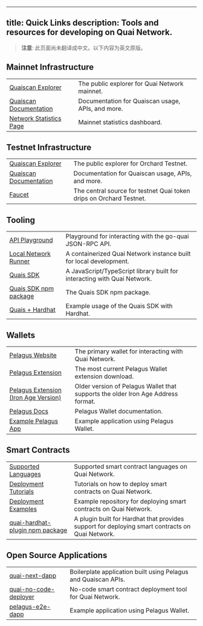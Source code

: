 <!-- AUTO-GENERATED-CONTENT:START (ENGLISH-COPY) -->
---
title: Quick Links
description: Tools and resources for developing on Quai Network.
---

> **注意**: 此页面尚未翻译成中文。以下内容为英文原版。

## Mainnet Infrastructure

|                                                        |                                                   |
| ------------------------------------------------------ | ------------------------------------------------- |
| [Quaiscan Explorer](https://quaiscan.io/)              | The public explorer for Quai Network mainnet.     |
| [Quaiscan Documentation](https://docs.quaiscan.io/)    | Documentation for Quaiscan usage, APIs, and more. |
| [Network Statistics Page](https://stats.quai.network/) | Mainnet statistics dashboard.                     |

## Testnet Infrastructure

|                                                     |                                                                     |
| --------------------------------------------------- | ------------------------------------------------------------------- |
| [Quaiscan Explorer](https://orchard.quaiscan.io/)   | The public explorer for Orchard Testnet.                            |
| [Quaiscan Documentation](https://docs.quaiscan.io/) | Documentation for Quaiscan usage, APIs, and more.                   |
| [Faucet](https://orchard.faucet.quai.network/)      | The central source for testnet Quai token drips on Orchard Testnet. |

## Tooling

|                                                                                              |                                                                          |
| -------------------------------------------------------------------------------------------- | ------------------------------------------------------------------------ |
| [API Playground](/cn/build/playground/overview)                                                 | Playground for interacting with the go-quai JSON-RPC API.                |
| [Local Network Runner](/cn/guides/client/local-node)                                            | A containerized Quai Network instance built for local development.       |
| [Quais SDK](/cn/sdk/introduction.mdx)                                                           | A JavaScript/TypeScript library built for interacting with Quai Network. |
| [Quais SDK npm package](https://www.npmjs.com/package/quais)                                 | The Quais SDK npm package.                                               |
| [Quais + Hardhat](https://github.com/dominant-strategies/hardhat-example/tree/main/Solidity) | Example usage of the Quais SDK with Hardhat.                             |

## Wallets

|                                                                                                                           |                                                                                  |
| ------------------------------------------------------------------------------------------------------------------------- | -------------------------------------------------------------------------------- |
| [Pelagus Website](https://pelaguswallet.io/)                                                                              | The primary wallet for interacting with Quai Network.                            |
| [Pelagus Extension](https://chromewebstore.google.com/detail/pelagus/nhccebmfjcbhghphpclcfdkkekheegop)                    | The most current Pelagus Wallet extension download.                              |
| [Pelagus Extension (Iron Age Version)](https://chromewebstore.google.com/detail/pelagus/gaegollnpijhedifeeeepdoffkgfcmbc) | Older version of Pelagus Wallet that supports the older Iron Age Address format. |
| [Pelagus Docs](https://pelaguswallet.io/docs/)                                                                            | Pelagus Wallet documentation.                                                    |
| [Example Pelagus App](https://github.com/PelagusWallet/pelagus-e2e-dapp)                                                  | Example application using Pelagus Wallet.                                        |

## Smart Contracts

|                                                                                      |                                                                                                 |
| ------------------------------------------------------------------------------------ | ----------------------------------------------------------------------------------------------- |
| [Supported Languages](/cn/build/smart-contracts/languages/)                             | Supported smart contract languages on Quai Network.                                             |
| [Deployment Tutorials](/cn/guides/development/)                                         | Tutorials on how to deploy smart contracts on Quai Network.                                     |
| [Deployment Examples](https://github.com/dominant-strategies/hardhat-example)        | Example repository for deploying smart contracts on Quai Network.                               |
| [quai-hardhat-plugin npm package](https://www.npmjs.com/package/quai-hardhat-plugin) | A plugin built for Hardhat that provides support for deploying smart contracts on Quai Network. |

## Open Source Applications

|                                                                                       |                                                                |
| ------------------------------------------------------------------------------------- | -------------------------------------------------------------- |
| [quai-next-dapp](https://github.com/dominant-strategies/quai-next-dapp)               | Boilerplate application built using Pelagus and Quaiscan APIs. |
| [quai-no-code-deployer](https://github.com/dominant-strategies/quai-no-code-deployer) | No-code smart contract deployment tool for Quai Network.       |
| [pelagus-e2e-dapp](https://github.com/PelagusWallet/pelagus-e2e-dapp)                 | Example application using Pelagus Wallet.                      |
